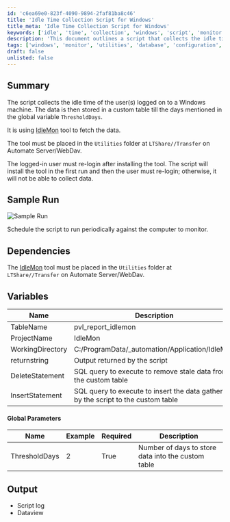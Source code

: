 ```yaml
---
id: 'c6ea69e0-823f-4090-9894-2faf81ba8c46'
title: 'Idle Time Collection Script for Windows'
title_meta: 'Idle Time Collection Script for Windows'
keywords: ['idle', 'time', 'collection', 'windows', 'script', 'monitor']
description: 'This document outlines a script that collects the idle time of users logged on to a Windows machine. The data is stored in a custom table for a specified number of days, utilizing the IdleMon tool for data collection. Instructions for installation and scheduling are provided.'
tags: ['windows', 'monitor', 'utilities', 'database', 'configuration', 'report']
draft: false
unlisted: false
---
```

## Summary

The script collects the idle time of the user(s) logged on to a Windows machine. The data is then stored in a custom table till the days mentioned in the global variable `ThresholdDays`.

It is using [IdleMon](https://proval.itglue.com/DOC-5078775-12641582) tool to fetch the data.

The tool must be placed in the `Utilities` folder at `LTShare//Transfer` on Automate Server/WebDav.

The logged-in user must re-login after installing the tool. The script will install the tool in the first run and then the user must re-login; otherwise, it will not be able to collect data.

## Sample Run

![Sample Run](../../../static/img/IdleMon-Report-Globals/image_1.png)

Schedule the script to run periodically against the computer to monitor.

## Dependencies

The [IdleMon](https://proval.itglue.com/DOC-5078775-12641582) tool must be placed in the `Utilities` folder at `LTShare//Transfer` on Automate Server/WebDav.

## Variables

| Name              | Description                                                      |
|-------------------|------------------------------------------------------------------|
| TableName         | pvl_report_idlemon                                              |
| ProjectName       | IdleMon                                                         |
| WorkingDirectory   | C:/ProgramData/_automation/Application/IdleMon                  |
| returnstring      | Output returned by the script                                    |
| DeleteStatement   | SQL query to execute to remove stale data from the custom table |
| InsertStatement   | SQL query to execute to insert the data gathered by the script to the custom table |

#### Global Parameters

| Name          | Example | Required | Description                                      |
|---------------|---------|----------|--------------------------------------------------|
| ThresholdDays | 2       | True     | Number of days to store data into the custom table |

## Output

- Script log
- Dataview











